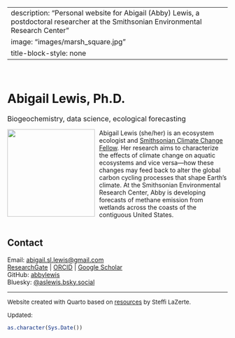 
---
description: "Personal website for Abigail (Abby) Lewis, a postdoctoral researcher at the Smithsonian Environmental Research Center"
image: "images/marsh_square.jpg"
title-block-style: none
---

<br>

# Abigail Lewis, Ph.D.  
<span style ="font-size:12pt">Biogeochemistry, data science, ecological forecasting</span>

![](images/marsh_square.jpg){style="float:left; padding-right:10px; width:200px; alt:'Abby Lewis at the Global Change Research Wetland'"}

Abigail Lewis (she/her) is an ecosystem ecologist and [Smithsonian Climate Change Fellow](https://serc.si.edu/staff/abigail-lewis). Her research aims to characterize the effects of climate change on aquatic ecosystems and vice versa—how these changes may feed back to alter the global carbon cycling processes that shape Earth’s climate. At the Smithsonian Environmental Research Center, Abby is developing forecasts of methane emission from wetlands across the coasts of the contiguous United States.

<div style="clear:left"></div>

## Contact

Email: [abigail.sl.lewis@gmail.com](mailto:abigail.sl.lewis@gmail.com)  
[ResearchGate](https://www.researchgate.net/profile/Abigail-Lewis-9) | [ORCID](http://orcid.org/0000-0001-9933-4542) | [Google Scholar](https://scholar.google.com/citations?user=RZ_wNlMAAAAJ)  
GitHub: [abbylewis](https://github.com/abbylewis)  
Bluesky: [\@aslewis.bsky.social](https://bsky.app/profile/aslewis.bsky.social)  

-----

<span style ="font-size:10pt">Website created with Quarto based on [resources](https://steffilazerte.ca/posts/github-website/) by Steffi LaZerte. </span>

<span style ="font-size:10pt">Updated:</span>
```r
as.character(Sys.Date())
```

